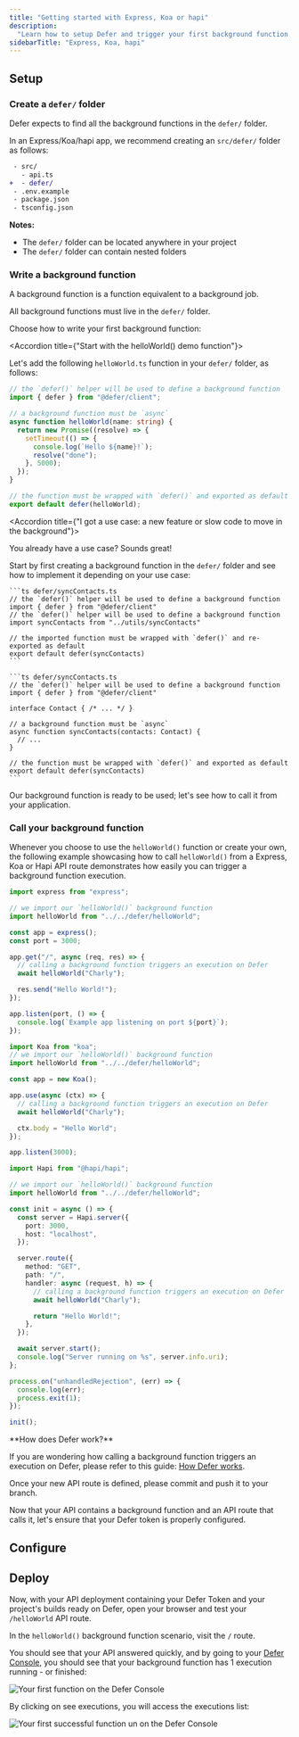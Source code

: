 ```yaml
---
title: "Getting started with Express, Koa or hapi"
description:
  "Learn how to setup Defer and trigger your first background function."
sidebarTitle: "Express, Koa, hapi"
---
```


## Setup

<Snippet file="install-defer-client.mdx" />

### Create a `defer/` folder

Defer expects to find all the background functions in the `defer/` folder.

In an Express/Koa/hapi app, we recommend creating an `src/defer/` folder as
follows:

```diff
 - src/
   - api.ts
+  - defer/
 - .env.example
 - package.json
 - tsconfig.json
```

<Info>

**Notes:**

- The `defer/` folder can be located anywhere in your project
- The `defer/` folder can contain nested folders

</Info>

### Write a background function

A background function is a function equivalent to a background job.

All background functions must live in the `defer/` folder.

Choose how to write your first background function:

<AccordionGroup>

<Accordion title={"Start with the helloWorld() demo function"}>

Let's add the following `helloWorld.ts` function in your `defer/` folder, as
follows:

```ts defer/helloWorld.ts
// the `defer()` helper will be used to define a background function
import { defer } from "@defer/client";

// a background function must be `async`
async function helloWorld(name: string) {
  return new Promise((resolve) => {
    setTimeout(() => {
      console.log(`Hello ${name}!`);
      resolve("done");
    }, 5000);
  });
}

// the function must be wrapped with `defer()` and exported as default
export default defer(helloWorld);
```

</Accordion>

<Accordion title={"I got a use case: a new feature or slow code to move in the background"}>

You already have a use case? Sounds great!

Start by first creating a background function in the `defer/` folder and see how
to implement it depending on your use case:

<Tabs>

  <Tab title='Move existing slow code to a background function'>

    ```ts defer/syncContacts.ts
    // the `defer()` helper will be used to define a background function
    import { defer } from "@defer/client"
    // the `defer()` helper will be used to define a background function
    import syncContacts from "../utils/syncContacts"

    // the imported function must be wrapped with `defer()` and re-exported as default
    export default defer(syncContacts)
    ```

  </Tab>

  <Tab title='Write a new feature, ex: syncContacts()'>

    ```ts defer/syncContacts.ts
    // the `defer()` helper will be used to define a background function
    import { defer } from "@defer/client"

    interface Contact { /* ... */ }

    // a background function must be `async`
    async function syncContacts(contacts: Contact) {
      // ...
    }

    // the function must be wrapped with `defer()` and exported as default
    export default defer(syncContacts)
    ```

  </Tab>

</Tabs>

</Accordion>

</AccordionGroup>

Our background function is ready to be used; let's see how to call it from your
application.

### Call your background function

Whenever you choose to use the `helloWorld()` function or create your own, the
following example showcasing how to call `helloWorld()` from a Express, Koa or
Hapi API route demonstrates how easily you can trigger a background function
execution.

<Tabs>

<Tab title="Express">

```ts src/api.ts
import express from "express";

// we import our `helloWorld()` background function
import helloWorld from "../../defer/helloWorld";

const app = express();
const port = 3000;

app.get("/", async (req, res) => {
  // calling a background function triggers an execution on Defer
  await helloWorld("Charly");

  res.send("Hello World!");
});

app.listen(port, () => {
  console.log(`Example app listening on port ${port}`);
});
```

</Tab>

<Tab title="Koa">

```ts src/api.ts
import Koa from "koa";
// we import our `helloWorld()` background function
import helloWorld from "../../defer/helloWorld";

const app = new Koa();

app.use(async (ctx) => {
  // calling a background function triggers an execution on Defer
  await helloWorld("Charly");

  ctx.body = "Hello World";
});

app.listen(3000);
```

</Tab>

<Tab title="hapi">

```ts src/api.ts
import Hapi from "@hapi/hapi";

// we import our `helloWorld()` background function
import helloWorld from "../../defer/helloWorld";

const init = async () => {
  const server = Hapi.server({
    port: 3000,
    host: "localhost",
  });

  server.route({
    method: "GET",
    path: "/",
    handler: async (request, h) => {
      // calling a background function triggers an execution on Defer
      await helloWorld("Charly");

      return "Hello World!";
    },
  });

  await server.start();
  console.log("Server running on %s", server.info.uri);
};

process.on("unhandledRejection", (err) => {
  console.log(err);
  process.exit(1);
});

init();
```

</Tab>

</Tabs>

<Tip>
**How does Defer work?**

If you are wondering how calling a background function triggers an execution on
Defer, please refer to this guide: [How Defer works](/get-started/concepts).

</Tip>

Once your new API route is defined, please commit and push it to your branch.

Now that your API contains a background function and an API route that calls it,
let's ensure that your Defer token is properly configured.

<Snippet file="setup-runtime.mdx" />

## Configure

<Snippet file="setup-defer-app.mdx" />

<Snippet file="api-deployment-configuration.mdx" />

## Deploy

Now, with your API deployment containing your Defer Token and your project's
builds ready on Defer, open your browser and test your `/helloWorld` API route.

In the `helloWorld()` background function scenario, visit the `/` route.

You should see that your API answered quickly, and by going to your
[Defer Console](https://console.defer.run/), you should see that your background
function has 1 execution running - or finished:

<Frame>
  <img
    src="/images/getting-started/functions-list.png"
    alt="Your first function on the Defer Console"
    width={800}
    height={900}
  />
</Frame>

By clicking on see executions, you will access the executions list:

<Frame>
  <img
    src="/images/getting-started/function-runs.png"
    alt="Your first successful function un on the Defer Console"
    width={800}
    height={900}
  />
</Frame>

<Snippet file="quickstarts-next-steps.mdx" />
